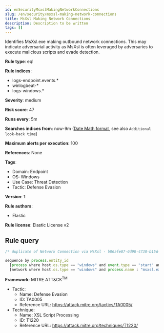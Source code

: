 ```yaml
---
id: enSecurityMsxslMakingNetworkConnections
slug: /en/security/msxsl-making-network-connections
title: MsXsl Making Network Connections
description: Description to be written
tags: []
---
```


<div id="msxsl-making-network-connections"></div>

Identifies MsXsl.exe making outbound network connections. This may indicate adversarial activity as MsXsl is often leveraged by adversaries to execute malicious scripts and evade detection.

**Rule type**: eql

**Rule indices**: 

* logs-endpoint.events.*
* winlogbeat-*
* logs-windows.*

**Severity**: medium

**Risk score**: 47

**Runs every**: 5m

**Searches indices from**: now-9m ([Date Math format](((ref))/common-options.html#date-math), see also <DocLink id="enSecurityRulesUiCreate" section="set-the-rules-schedule">`Additional look-back time`</DocLink>)

**Maximum alerts per execution**: 100

**References**: None

**Tags**: 

* Domain: Endpoint
* OS: Windows
* Use Case: Threat Detection
* Tactic: Defense Evasion

**Version**: 1

**Rule authors**: 

* Elastic

**Rule license**: Elastic License v2

## Rule query

```js
/* duplicate of Network Connection via MsXsl - b86afe07-0d98-4738-b15d-8d7465f95ff5 */

sequence by process.entity_id
  [process where host.os.type == "windows" and event.type == "start" and process.name : "msxsl.exe"]
  [network where host.os.type == "windows" and process.name : "msxsl.exe" and network.direction : ("outgoing", "egress")]

```

**Framework**: MITRE ATT&CK<sup>TM</sup>

* Tactic:
    * Name: Defense Evasion
    * ID: TA0005
    * Reference URL: https://attack.mitre.org/tactics/TA0005/
* Technique:
    * Name: XSL Script Processing
    * ID: T1220
    * Reference URL: https://attack.mitre.org/techniques/T1220/

